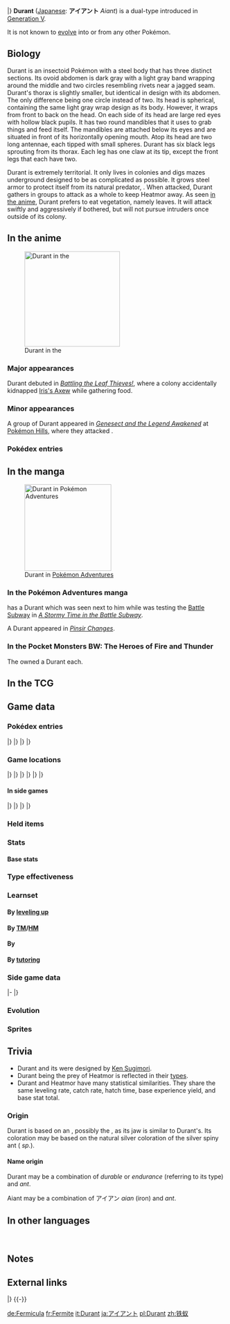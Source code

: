 {{PokémonPrevNext/Head|type=Bug|type2=Steel}}
{{PokémonPrevNext/Pokémon|type=Bug|prevnum=631|prev=Heatmor|nextnum=633|next=Deino}}
|}
{{Pokémon Infobox
|name=Durant
|jname=アイアント
|jtranslit=Aianto
|tmname=Aiant
|category=Iron Ant
|typebox=1
|type1=Bug
|type2=Steel
|abilityn=d
|ability1=Swarm
|ability2=Hustle
|abilityd=Truant
|ndex=632
|udex=138
|u2dex=194
|karea=Mountain
|kdex=106
|height-ftin=1'00"
|height-m=0.3
|weight-lbs=72.8
|weight-kg=33.0
|egggroupn=1
|egggroup1=Bug
|eggcycles=20
|expyield=169
|lv100exp=1,000,000
|gendercode=127
|color=Gray
|catchrate=90
|evtotal=2
|evde=2
|body=14
|pokefordex=durant
|generation=5
|friendship=70
}}
'''Durant''' ([[List of Japanese Pokémon names|Japanese]]: '''アイアント''' ''Aiant'') is a dual-type {{2t|Bug|Steel}} {{OBP|Pokémon|species}} introduced in [[Generation V]].

It is not known to [[Evolution|evolve]] into or from any other Pokémon.

==Biology==
Durant is an insectoid Pokémon with a steel body that has three distinct sections. Its ovoid abdomen is dark gray with a light gray band wrapping around the middle and two circles resembling rivets near a jagged seam. Durant's thorax is slightly smaller, but identical in design with its abdomen. The only difference being one circle instead of two. Its head is spherical, containing the same light gray wrap design as its body. However, it wraps from front to back on the head. On each side of its head are large red eyes with hollow black pupils. It has two round mandibles that it uses to grab things and feed itself. The mandibles are attached below its eyes and are situated in front of its horizontally opening mouth. Atop its head are two long antennae, each tipped with small spheres. Durant has six black legs sprouting from its thorax. Each leg has one claw at its tip, except the front legs that each have two.

Durant is extremely territorial. It only lives in colonies and digs mazes underground designed to be as complicated as possible. It grows steel armor to protect itself from its natural predator, {{p|Heatmor}}. When attacked, Durant gathers in groups to attack as a whole to keep Heatmor away. As seen [[BW074|in the anime]], Durant prefers to eat vegetation, namely leaves. It will attack swiftly and aggressively if bothered, but will not pursue intruders once outside of its colony.

==In the anime==
[[File:Durant anime.png|thumb|left|220px|Durant in the {{pkmn|anime}}]]
===Major appearances===
Durant debuted in ''[[BW074|Battling the Leaf Thieves!]]'', where a colony accidentally kidnapped [[Iris's Axew]] while gathering food.

===Minor appearances===
A group of Durant appeared in ''[[M16|Genesect and the Legend Awakened]]'' at [[Pokémon Hills]], where they attacked {{TRT}}.

===Pokédex entries===
{{Animedexheader|Unova}}
{{Animedexbody|BW074|Durant|Ash's Pokédex|Durant, the Iron Ant Pokémon. Durant build twisting tunnels in the mountains where they form their nests. They are covered with a steel armor for protection.}}
{{Animedexfooter/Pokémon|''Best Wishes''|Unova}}

==In the manga==
[[File:Emmet Durant Adventures.png|thumb|200px|Durant in [[Pokémon Adventures]]]]
===In the Pokémon Adventures manga===
{{FB|Subway Boss|Emmet}} has a Durant which was seen next to him while {{adv|White}} was testing the [[Battle Subway]] in ''[[PS490|A Stormy Time in the Battle Subway]]''.

A Durant appeared in ''[[PAXY30|Pinsir Changes]]''.

===In the Pocket Monsters BW: The Heroes of Fire and Thunder===
The {{tc|Hooligans}} owned a Durant each.

==In the TCG==
{{main|Durant (TCG)}}

==Game data==
===Pokédex entries===
{{Dex/Header|type=bug|type2=steel}}
{{Dex/NA|gen=V}}
{{Dex/Gen|gen=V}}
{{Dex/Entry1|v=Black|t=FFF|entry=They attack in groups, covering themselves in steel armor to protect themselves from Heatmor.}}
{{Dex/Entry1|v=White|entry=Durant dig nests in mountains. They build their complicated, interconnected tunnels in mazes.}}
{{Dex/Entry2|v=Black 2|v2=White 2|t=FFF|entry=Individuals each play different roles in driving Heatmor, their natural predator, away from their colony.}}
|}
|}
{{Dex/Gen|gen=VI}}
{{Dex/Entry1|v=X|t=FFF|entry=Individuals each play different roles in driving Heatmor, their natural predator, away from their colony.}}
{{Dex/Entry1|v=Y|entry=They attack in groups, covering themselves in steel armor to protect themselves from Heatmor.}}
{{Dex/Entry1|v=Omega Ruby|t=fff|entry=Individuals each play different roles in driving Heatmor, their natural predator, away from their colony.}}
{{Dex/Entry1|v=Alpha Sapphire|t=FFF|entry=They attack in groups, covering themselves in steel armor to protect themselves from Heatmor.}}
|}
|}
{{Dex/Footer}}

===Game locations===
{{Availability/Header|type=bug|type2=steel}}
{{Availability/NA|gen=V}}
{{Availability/Gen|gen=V}}
{{Availability/Entry2|v=Black|v2=White|t=fff|area={{OBP|Victory Road|Black and White}}}}
{{Availability/Entry2|v=Black 2|v2=White 2|t=fff|area=[[Twist Mountain]], [[Clay Tunnel]]}}
{{Availability/Entry1|v=Dream World|color={{dream color}}|area={{dwa|Rugged Mountain}}{{tt|*|Only obtainable when using an account connected to Pokémon Black 2 or White 2}}}}
|}
|}
{{Availability/Gen|gen=VI}}
{{Availability/Entry2|v=X|v2=Y|t=fff|area={{rt|18|Kalos}}, [[Terminus Cave]]}}
{{Availability/Entry2/None|v=Omega Ruby|v2=Alpha Sapphire}}
|}
|}
{{Availability/Gen|gen=VII}}
{{Availability/Entry2/None|v=Sun|v2=Moon|area=[[Pokémon Bank]]}}
{{Availability/Entry2/None|v=Ultra Sun|v2=Ultra Moon|area=[[Pokémon Bank]]}}
|}
|}
{{Availability/Footer}}

====In side games====
{{Availability/Header|type=Bug|type2=Steel}}
{{Availability/NA|gen=V}}
{{Availability/Gen|gen=V}}
{{Availability/Entry1|1|v=Rumble Blast|color={{fire color}}|area=Lava: [[Firebreathing Mountain]]}}
{{Availability/Entry1|1|v=Rumble U|color={{fire color}}|area=[[Entranceway#A Fateful Showdown!|Entranceway: A Fateful Showdown!]]}}
|}
|}
{{Availability/Gen|gen=VI}}
{{Availability/Entry1|1|v=Battle Trozei|color={{defense color}}|area=[[Sacred Plains#Stage 3|Sacred Plains: Stage 3]]}}
{{Availability/Entry1|1|v=Shuffle|color={{beauty color}}|area=Event: ''[[Special Stages#The Daily Pokémon (#5)|The Daily Pokémon (#5)]]''}}
{{Availability/Entry1|1|v=Rumble World|color={{fire color}}|area=[[Silver Isles#Foggy Crags|Silver Isles: Foggy Crags]] <small>(All Areas)</small>, [[Legend Terrain#Sky Crest Range|Legend Terrain: Sky Crest Range]] <small>(All Areas)</small>}}
|}
|}
{{Availability/Footer}}

===Held items===

===Stats===
====Base stats====
{{BaseStats
|type=Bug
|type2=Steel
|HP=58
|Attack=109
|Defense=112
|SpAtk=48
|SpDef=48
|Speed=109
}}

===Type effectiveness===
{{TypeEffectiveness
|type1=Bug
|type2=Steel
|Normal=   50
|Fighting=100
|Flying=   100
|Poison=    0
|Ground=  100
|Rock=     100
|Bug=      50
|Ghost=   100
|Steel=   50
|Fire=    400
|Water=   100
|Grass=    25
|Electric=100
|Psychic=  50
|Ice=      50
|Dragon=   50
|Dark=     100
|Fairy=    50
|notes=yes
|steel=yes
|newpoison=1
|gen5dark=yes
|gen5ghost=yes
|olddark=½
|oldghost2=½
}}

===Learnset===
====By [[Level|leveling up]]====
{{learnlist/levelh/7|Durant|Bug|Steel|5}}
{{learnlist/level7|1|Metal Sound|Steel|Status|&mdash;|85|40}}
{{learnlist/level7|1|Guillotine|Normal|Physical|&mdash;|&mdash;|5}}
{{learnlist/level7|1|Vice Grip|Normal|Physical|55|100|30}}
{{learnlist/level7|1|Sand Attack|Ground|Status|&mdash;|100|15}}
{{learnlist/level7|1|Fury Cutter|Bug|Physical|40|95|20||'''}}
{{learnlist/level7|1|Bite|Dark|Physical|60|100|25}}
{{learnlist/level7|6|Agility|Psychic|Status|&mdash;|&mdash;|30}}
{{learnlist/level7|11|Metal Claw|Steel|Physical|50|95|35||'''}}
{{learnlist/level7|16|Bug Bite|Bug|Physical|60|100|20||'''}}
{{learnlist/level7|21|Crunch|Dark|Physical|80|100|15}}
{{learnlist/level7|26|Iron Head|Steel|Physical|80|100|15||'''}}
{{learnlist/level7|31|Dig|Ground|Physical|80|100|10}}
{{learnlist/level7|36|Entrainment|Normal|Status|&mdash;|100|15}}
{{learnlist/level7|41|X-Scissor|Bug|Physical|80|100|15||'''}}
{{learnlist/level7|46|Iron Defense|Steel|Status|&mdash;|&mdash;|15}}
{{learnlist/level7|51|Guillotine|Normal|Physical|&mdash;|&mdash;|5}}
{{learnlist/level7|56|Metal Sound|Steel|Status|&mdash;|85|40}}
{{learnlist/levelf/7|Durant|Bug|Steel|5}}

====By [[TM]]/[[HM]]====
{{learnlist/tmh/7|Durant|Bug|Steel|5}}
{{learnlist/tm7|TM06|Toxic|Poison|Status|&mdash;|90|10}}
{{learnlist/tm7|TM10|Hidden Power|Normal|Special|60|100|15}}
{{learnlist/tm7|TM17|Protect|Normal|Status|&mdash;|&mdash;|10}}
{{learnlist/tm7|TM21|Frustration|Normal|Physical|&mdash;|100|20}}
{{learnlist/tm7|TM27|Return|Normal|Physical|&mdash;|100|20}}
{{learnlist/tm7|TM32|Double Team|Normal|Status|&mdash;|&mdash;|15}}
{{learnlist/tm7|TM37|Sandstorm|Rock|Status|&mdash;|&mdash;|10}}
{{learnlist/tm7|TM39|Rock Tomb|Rock|Physical|60|95|15}}
{{learnlist/tm7|TM40|Aerial Ace|Flying|Physical|60|&mdash;|20}}
{{learnlist/tm7|TM42|Facade|Normal|Physical|70|100|20}}
{{learnlist/tm7|TM44|Rest|Psychic|Status|&mdash;|&mdash;|10}}
{{learnlist/tm7|TM45|Attract|Normal|Status|&mdash;|100|15}}
{{learnlist/tm7|TM48|Round|Normal|Special|60|100|15}}
{{learnlist/tm7|TM53|Energy Ball|Grass|Special|90|100|10}}
{{learnlist/tm7|TM65|Shadow Claw|Ghost|Physical|70|100|15}}
{{learnlist/tm7|TM68|Giga Impact|Normal|Physical|150|90|5}}
{{learnlist/tm7|TM69|Rock Polish|Rock|Status|&mdash;|&mdash;|20}}
{{learnlist/tm7|TM71|Stone Edge|Rock|Physical|100|80|5}}
{{learnlist/tm7|TM73|Thunder Wave|Electric|Status|&mdash;|90|20}}
{{learnlist/tm7|TM80|Rock Slide|Rock|Physical|75|90|10}}
{{learnlist/tm7|TM81|X-Scissor|Bug|Physical|80|100|15||'''}}
{{learnlist/tm7|TM87|Swagger|Normal|Status|&mdash;|85|15}}
{{learnlist/tm7|TM88|Sleep Talk|Normal|Status|&mdash;|&mdash;|10}}
{{learnlist/tm7|TM90|Substitute|Normal|Status|&mdash;|&mdash;|10}}
{{learnlist/tm7|TM91|Flash Cannon|Steel|Special|80|100|10||'''}}
{{learnlist/tm7|TM100|Confide|Normal|Status|&mdash;|&mdash;|20}}
{{learnlist/tmf/7|Durant|Bug|Steel|5}}

====By {{pkmn|breeding}}====
{{learnlist/breedh/7|Durant|Bug|Steel|5}}
{{learnlist/breed7|{{MSP|165|Ledyba}}{{MSP|166|Ledian}}{{MSP|283|Surskit}}{{MSP|291|Ninjask}}{{MSP|545|Scolipede}}|Baton Pass|Normal|Status|&mdash;|&mdash;|40}}
{{learnlist/breed7|{{MSP|214|Heracross}}{{MSP|540|Sewaddle}}{{MSP|588|Karrablast}}|Endure|Normal|Status|&mdash;|&mdash;|10}}
{{learnlist/breed7|{{MSP|207|Gligar}}{{MSP|472|Gliscor}}{{MSP|328|Trapinch}}{{MSP|329|Vibrava}}{{MSP|330|Flygon}}{{MSP|557|Dwebble}}<br>{{MSP|558|Crustle}}|Feint Attack|Dark|Physical|60|&mdash;|20}}
{{learnlist/breed7|{{MSP|543|Venipede}}{{MSP|544|Whirlipede}}{{MSP|545|Scolipede}}|Rock Climb|Normal|Physical|90|85|20}}
{{learnlist/breed7|{{MSP|193|Yanma}}{{MSP|469|Yanmega}}{{MSP|207|Gligar}}{{MSP|472|Gliscor}}{{MSP|291|Ninjask}}{{MSP|329|Vibrava}}<br>{{MSP|330|Flygon}}{{MSP|402|Kricketune}}{{MSP|543|Venipede}}{{MSP|544|Whirlipede}}{{MSP|545|Scolipede}}{{MSP|595|Joltik}}<br>{{MSP|596|Galvantula}}|Screech|Normal|Status|&mdash;|85|40}}
{{learnlist/breed7|{{MSP|452|Drapion}}{{MSP|472|Gliscor}}|Thunder Fang|Electric|Physical|65|95|15}}
{{learnlist/breedf/7|Durant|Bug|Steel|5}}

====By [[Move Tutor|tutoring]]====
{{learnlist/tutorh/7|Durant|Bug|Steel|5}}
{{learnlist/tutor7|Bug Bite|Bug|Physical|60|100|20||'''|no|yes}}
{{learnlist/tutor7|Endeavor|Normal|Physical|—|100|5|||no|yes}}
{{learnlist/tutor7|Iron Defense|Steel|Status|—|—|15|||no|yes}}
{{learnlist/tutor7|Iron Head|Steel|Physical|80|100|15||'''|no|yes}}
{{learnlist/tutor7|Snore|Normal|Special|50|100|15|||no|yes}}
{{learnlist/tutor7|Superpower|Fighting|Physical|120|100|5|||no|yes}}
{{learnlist/tutorf/7|Durant|Bug|Steel|5}}

===Side game data===
{{Spindata/Head|type=Bug|type2=Steel}}
{{Spindata/RumbleBlast|col=6|type=Bug
|att=4
|def=3
|speed=4
}}
|-
{{Spindata/Battle Trozei|col=3|type=Bug|ndex=632
|power=2
}}
{{Spindata/Shuffle|col=3|type=Bug|ndex=632|num=333
|min=60
|max=105
|raisemaxlevel=5
|skill=Block Smash
|skilldesc=Clears one unbreakable-block disruption without fail.
|swapper=Risk-Taker
}}
|}

===Evolution===
{{Evobox-1
|type1=Bug
|type2=Steel
|pictype=art
|no1=632
|name1=Durant
|type1-1=Bug
|type2-1=Steel}}

===Sprites===
{{Spritebox/Header|type=bug|type2=steel}}
{{Spritebox/NA|gen=V}}
{{Spritebox/5|ndex=632}}
{{Spritebox/6|ndex=632}}
{{Spritebox/7|ndex=632}}
{{Spritebox/Footer|632|Durant}}

==Trivia==
* Durant and its {{p|Heatmor|rival}} were designed by [[Ken Sugimori]].
* Durant being the prey of Heatmor is reflected in their [[type]]s.
* Durant and Heatmor have many statistical similarities. They share the same leveling rate, catch rate, hatch time, base experience yield, and base stat total.

===Origin===
Durant is based on an {{wp|ant}}, possibly the {{wp|Argentine ant}}, as its jaw is similar to Durant's. Its coloration may be based on the natural silver coloration of the silver spiny ant (''{{wp|Polyrhachis}} sp.'').

====Name origin====
Durant may be a combination of ''durable'' or ''endurance'' (referring to its {{t|Steel}} type) and ''ant''.

Aiant may be a combination of アイアン ''aian'' (iron) and ''ant''.

==In other languages==
{{Other languages|type=bug|type2=steel
|ja=アイアント ''Aiant''|jameaning=From {{tt|アイアン ''aian''|iron}} and ''ant''
|fr=Fermite|frmeaning=From ''{{tt|fer|iron}}'' and ''Termite''
|es=Durant|esmeaning=Same as English name
|de=Fermicula|demeaning=From ''{{tt|ferrum|Latin for 'iron'}}'' and ''{{wp|Them!|Formicula}}''
|it=Durant|itmeaning=Same as English name
|ko=아이앤트 ''Aiant''|komeaning=Transliteration of Japanese name
|zh_cmn=鐵蟻 / 铁蚁 ''Tiěyǐ''|zh_cmnmeaning=Literally "Iron ant"
|ru=Дюрант ''Dyurant''|rumeaning=Transcription of English name
}}

<br clear="left">

==Notes==
<references />

==External links==
{{PokémonPrevNext/Head|type=Bug|type2=Steel}}
{{PokémonPrevNext/Pokémon|type=Bug|prevnum=631|prev=Heatmor|nextnum=633|next=Deino}}
|}
{{-}}
{{Project Pokédex notice}}

[[de:Fermicula]]
[[fr:Fermite]]
[[it:Durant]]
[[ja:アイアント]]
[[pl:Durant]]
[[zh:铁蚁]]